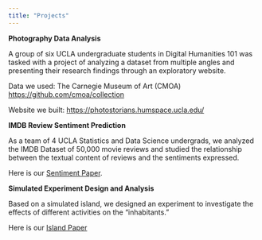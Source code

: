 ```yaml
---
title: "Projects"
---
```



**Photography Data Analysis** 

A group of six UCLA undergraduate students in Digital Humanities 101 was tasked with a project of analyzing a dataset from multiple angles and presenting their research findings through an exploratory website.

Data we used: The Carnegie Museum of Art (CMOA) [https://github.com/cmoa/collection](https://github.com/cmoa/collection)

Website we built: [https://photostorians.humspace.ucla.edu/](https://photostorians.humspace.ucla.edu/)



**IMDB Review Sentiment Prediction**

As a team of 4 UCLA Statistics and Data Science undergrads, we analyzed the IMDB Dataset of 50,000 movie reviews and studied the relationship between the textual content of reviews and the sentiments expressed. 

Here is our [Sentiment Paper](Stats101C.pdf "Sentiment Paper"). 



**Simulated Experiment Design and Analysis** 

Based on a simulated island, we designed an experiment to investigate the effects of different activities on the “inhabitants.”

Here is our [Island Paper](stats100b.pdf "Island Paper")


